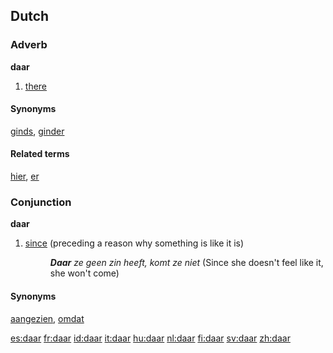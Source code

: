 ==Dutch==

===Adverb===
'''daar'''
# [[there]]

====Synonyms====
[[ginds]], [[ginder]]

====Related terms====
[[hier]], [[er]]

===Conjunction===
'''daar'''

# [[since]] (preceding a reason why something is like it is)
#: '''''Daar''' ze geen zin heeft, komt ze niet'' (Since she doesn't feel like it, she won't come)

====Synonyms====
[[aangezien]], [[omdat]]

[[es:daar]]
[[fr:daar]]
[[id:daar]]
[[it:daar]]
[[hu:daar]]
[[nl:daar]]
[[fi:daar]]
[[sv:daar]]
[[zh:daar]]